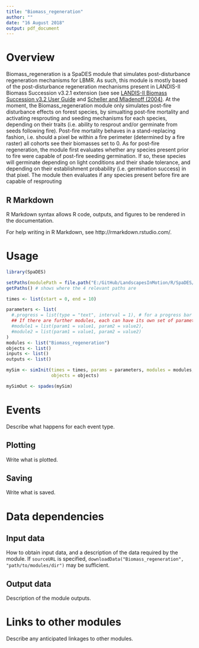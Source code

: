 ```yaml
---
title: "Biomass_regeneration"
author: ""
date: "16 August 2018"
output: pdf_document
---
```


# Overview

Biomass_regeneration is a SpaDES module that simulates post-disturbance regeneration mechanisms for LBMR. As such, this module is mostly based of the post-disturbance regeneration mechanisms present in LANDIS-II Biomass Succession v3.2.1 extension (see see [LANDIS-II Biomass Succession v3.2 User Guide](https://github.com/LANDIS-II-Foundation/Extension-Biomass-Succession/blob/master/docs/LANDIS-II%20Biomass%20Succession%20v3.2%20User%20Guide.docx) and [Scheller and Mladenoff (2004)](https://pdfs.semanticscholar.org/4d38/d0be6b292eccd444af399775d37a757d1967.pdf). At the moment, the Biomass_regeneration module only simulates post-fire disturbance effects on forest species, by simualting post-fire mortality and activating resprouting and seeding mechanisms for each species, depending on their traits (i.e. ability to resprout and/or germinate from seeds following fire). Post-fire mortality behaves in a stand-replacing fashion, i.e. should a pixel be within a fire perimeter (determined by a fire raster) all cohorts see their biomasses set to 0.
As for post-fire regeneration, the module first evaluates whether any species present prior to fire were capable of post-fire seeding germination. If so, these species will germinate depending on light conditions and their shade tolerance, and depending on their establishment probability (i.e. germination success) in that pixel. The module then evaluates if any species present before fire are capable of resprouting 



## R Markdown

R Markdown syntax allows R code, outputs, and figures to be rendered in the documentation.

For help writing in R Markdown, see http://rmarkdown.rstudio.com/.

# Usage

```r
library(SpaDES)

setPaths(modulePath = file.path("E:/GitHub/LandscapesInMotion/R/SpaDES/m"))
getPaths() # shows where the 4 relevant paths are

times <- list(start = 0, end = 10)

parameters <- list(
  #.progress = list(type = "text", interval = 1), # for a progress bar
  ## If there are further modules, each can have its own set of parameters:
  #module1 = list(param1 = value1, param2 = value2),
  #module2 = list(param1 = value1, param2 = value2)
)
modules <- list("Biomass_regeneration")
objects <- list()
inputs <- list()
outputs <- list()

mySim <- simInit(times = times, params = parameters, modules = modules,
                 objects = objects)

mySimOut <- spades(mySim)
```

# Events

Describe what happens for each event type.

## Plotting

Write what is plotted.

## Saving

Write what is saved.

# Data dependencies

## Input data

How to obtain input data, and a description of the data required by the module.
If `sourceURL` is specified, `downloadData("Biomass_regeneration", "path/to/modules/dir")` may be sufficient.

## Output data

Description of the module outputs.

# Links to other modules

Describe any anticipated linkages to other modules.

